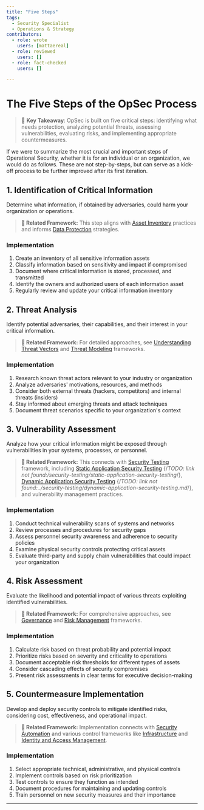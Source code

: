 ```yaml
---
title: "Five Steps"
tags:
  - Security Specialist
  - Operations & Strategy
contributors:
  - role: wrote
    users: [mattaereal]
  - role: reviewed
    users: []
  - role: fact-checked
    users: []

---
```




<TagProvider>
<TagFilter />

# The Five Steps of the OpSec Process

<TagList tags={frontmatter.tags} />
<AttributionList contributors={frontmatter.contributors} />

> 🔑 **Key Takeaway**: OpSec is built on five critical steps: identifying what needs protection, analyzing potential threats, assessing vulnerabilities, evaluating risks, and implementing appropriate countermeasures.

If we were to summarize the most crucial and important steps of Operational Security, whether it is for an individual or an organization, we would do as follows. These are not step-by-steps, but can serve as a kick-off process to be further improved after its first iteration.

## 1. Identification of Critical Information

Determine what information, if obtained by adversaries, could harm your organization or operations.

> **🔗 Related Framework:** This step aligns with [Asset Inventory](/infrastructure/asset-inventory) practices and informs [Data Protection](/opsec/old/data-protection/overview) strategies.

### Implementation

1. Create an inventory of all sensitive information assets
2. Classify information based on sensitivity and impact if compromised
3. Document where critical information is stored, processed, and transmitted
4. Identify the owners and authorized users of each information asset
5. Regularly review and update your critical information inventory

## 2. Threat Analysis

Identify potential adversaries, their capabilities, and their interest in your critical information.

> **🔗 Related Framework:** For detailed approaches, see [Understanding Threat Vectors](/awareness/understanding-threat-vectors) and [Threat Modeling](/opsec/threat-modeling-overview) frameworks.

### Implementation

1. Research known threat actors relevant to your industry or organization
2. Analyze adversaries' motivations, resources, and methods
3. Consider both external threats (hackers, competitors) and internal threats (insiders)
4. Stay informed about emerging threats and attack techniques
5. Document threat scenarios specific to your organization's context

## 3. Vulnerability Assessment

Analyze how your critical information might be exposed through vulnerabilities in your systems, processes, or personnel.

> **🔗 Related Framework:** This connects with [Security Testing](/security-testing/overview) framework, including [Static Application Security Testing]() {/*TODO: link not found:/security-testing/static-application-security-testing*/}, [Dynamic Application Security Testing]() {/*TODO: link not found:../security-testing/dynamic-application-security-testing.md*/}, and vulnerability management practices.

### Implementation

1. Conduct technical vulnerability scans of systems and networks
2. Review processes and procedures for security gaps
3. Assess personnel security awareness and adherence to security policies
4. Examine physical security controls protecting critical assets
5. Evaluate third-party and supply chain vulnerabilities that could impact your organization

## 4. Risk Assessment

Evaluate the likelihood and potential impact of various threats exploiting identified vulnerabilities.

> **🔗 Related Framework:** For comprehensive approaches, see [Governance](/governance/overview) and [Risk Management](/governance/risk-management) frameworks.

### Implementation

1. Calculate risk based on threat probability and potential impact
2. Prioritize risks based on severity and criticality to operations
3. Document acceptable risk thresholds for different types of assets
4. Consider cascading effects of security compromises
5. Present risk assessments in clear terms for executive decision-making

## 5. Countermeasure Implementation

Develop and deploy security controls to mitigate identified risks, considering cost, effectiveness, and operational impact.

> **🔗 Related Framework:** Implementation connects with [Security Automation](/security-automation/overview) and various control frameworks like [Infrastructure](/infrastructure/overview) and [Identity and Access Management](/iam/overview).

### Implementation

1. Select appropriate technical, administrative, and physical controls
2. Implement controls based on risk prioritization
3. Test controls to ensure they function as intended
4. Document procedures for maintaining and updating controls
5. Train personnel on new security measures and their importance

---

</TagProvider>
<ContributeFooter />